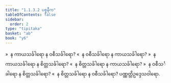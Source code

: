 ```yaml
---
title: "1.1.3.2 ပစ္စနီက"
tableOfContents: false
sidebar:
  order: 2
type: "tipitaka"
basket: "ab"
book: "y6"
---
```



<DynamicBreadcrumb />

<Division number="7" book="y6" e="ch" v="34" p="2">

<Paragraph number="45" book="y6">
»  န ကာယသင်္ခါရော န ဝစီသင်္ခါရော?
</Paragraph>

<Paragraph number="46" book="y6">
«  န ဝစီသင်္ခါရော န ကာယသင်္ခါရော?
</Paragraph>

<Paragraph number="47" book="y6">
»  န ကာယသင်္ခါရော န စိတ္တသင်္ခါရော?
</Paragraph>

<Paragraph number="48" book="y6">
«  န စိတ္တသင်္ခါရော န ကာယသင်္ခါရော?
</Paragraph>

<Paragraph number="49" book="y6">
»  န ဝစီသင်္ခါရော န စိတ္တသင်္ခါရော?
</Paragraph>

<Paragraph number="50" book="y6">
«  န စိတ္တသင်္ခါရော န ဝစီသင်္ခါရော?

</Paragraph>
</Division>

<Paragraph number="51" type="center" book="y6">
ပဏ္ဏတ္တိဥဒ္ဒေသဝါရော.
</Paragraph>